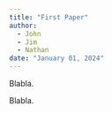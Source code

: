 ```yaml
---
title: "First Paper"
author: 
  - John
  - Jim
  - Nathan
date: "January 01, 2024"
---
```


Blabla.

Blabla.